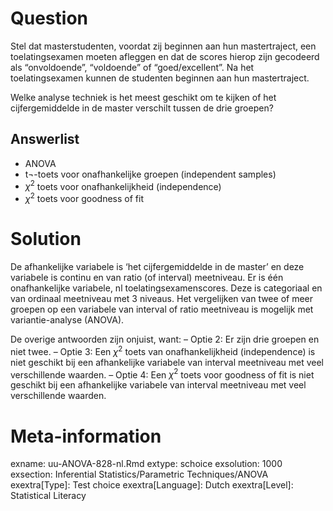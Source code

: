 Question
========
  
Stel dat masterstudenten, voordat zij beginnen aan hun mastertraject, een toelatingsexamen moeten afleggen en dat de scores hierop zijn gecodeerd als “onvoldoende”, “voldoende” of “goed/excellent”. Na het toelatingsexamen kunnen de studenten beginnen aan hun mastertraject. 

Welke analyse techniek is het meest geschikt om te kijken of het cijfergemiddelde in de master verschilt tussen de drie groepen? 

  
Answerlist
----------
* ANOVA
* t¬-toets voor onafhankelijke groepen (independent samples)
* $\chi^2$ toets voor onafhankelijkheid (independence) 
* $\chi^2$ toets voor goodness of fit 


Solution
========
De afhankelijke variabele is ‘het cijfergemiddelde in de master’ en deze variabele is continu en van ratio (of interval) meetniveau.
Er is één onafhankelijke variabele, nl toelatingsexamenscores. Deze is categoriaal en van ordinaal meetniveau met 3 niveaus.
Het vergelijken van twee of meer groepen op een variabele van interval of ratio meetniveau is mogelijk met variantie-analyse (ANOVA).

De overige antwoorden zijn onjuist, want:
– Optie 2: Er zijn drie groepen en niet twee.
– Optie 3: Een $\chi^2$ toets van onafhankelijkheid (independence) is niet geschikt bij een afhankelijke variabele van interval meetniveau met veel verschillende waarden.
– Optie 4: Een $\chi^2$ toets voor goodness of fit is niet geschikt bij een afhankelijke variabele van interval meetniveau met veel verschillende waarden.
  


Meta-information
================
exname: uu-ANOVA-828-nl.Rmd
extype: schoice
exsolution: 1000
exsection: Inferential Statistics/Parametric Techniques/ANOVA
exextra[Type]: Test choice
exextra[Language]: Dutch
exextra[Level]: Statistical Literacy
